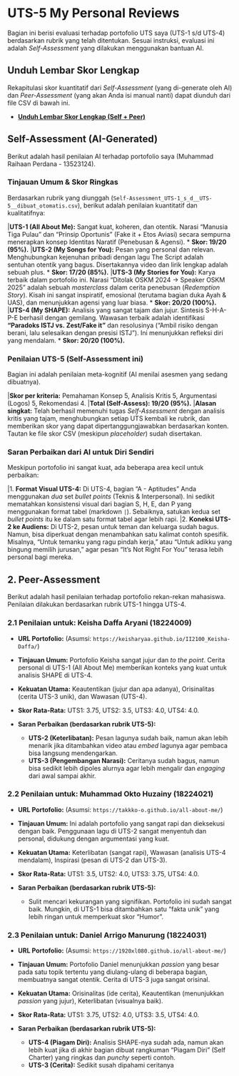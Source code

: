 # UTS-5 My Personal Reviews

Bagian ini berisi evaluasi terhadap portofolio UTS saya (UTS-1 s/d UTS-4) berdasarkan rubrik yang telah ditentukan. Sesuai instruksi, evaluasi ini adalah *Self-Assessment* yang dilakukan menggunakan bantuan AI.

## Unduh Lembar Skor Lengkap

Rekapitulasi skor kuantitatif dari *Self-Assessment* (yang di-generate oleh AI) dan *Peer-Assessment* (yang akan Anda isi manual nanti) dapat diunduh dari file CSV di bawah ini.

* **[Unduh Lembar Skor Lengkap (Self + Peer)](./Self-Assessment_UTS-1_s_d__UTS-5__dibuat_otomatis_.csv)**

## Self-Assessment (AI-Generated)

Berikut adalah hasil penilaian AI terhadap portofolio saya (Muhammad Raihaan Perdana - 13523124).

### Tinjauan Umum & Skor Ringkas

Berdasarkan rubrik yang diunggah (`Self-Assessment_UTS-1_s_d__UTS-5__dibuat_otomatis.csv`), berikut adalah penilaian kuantitatif dan kualitatifnya:

|**UTS-1 (All About Me):** Sangat kuat, koheren, dan otentik. Narasi "Manusia Tiga Pulau" dan "Prinsip Oportunis" (Fake it + Etos Aviasi) secara sempurna menerapkan konsep Identitas Naratif (Penebusan & Agensi).
    * **Skor: 19/20 (95%).**
|**UTS-2 (My Songs for You):** Pesan yang personal dan relevan. Menghubungkan kejenuhan pribadi dengan lagu The Script adalah sentuhan otentik yang bagus. Disertakannya video dan lirik lengkap adalah sebuah plus.
    * **Skor: 17/20 (85%).**
|**UTS-3 (My Stories for You):** Karya terbaik dalam portofolio ini. Narasi "Ditolak OSKM 2024 -> Speaker OSKM 2025" adalah sebuah *masterclass* dalam cerita penebusan (*Redemption Story*). Kisah ini sangat inspiratif, emosional (terutama bagian duka Ayah & UAS), dan menunjukkan agensi yang luar biasa.
    * **Skor: 20/20 (100%).**
|**UTS-4 (My SHAPE):** Analisis yang sangat tajam dan jujur. Sintesis S-H-A-P-E berhasil dengan gemilang. Wawasan terbaik adalah identifikasi **"Paradoks ISTJ vs. Zest/Fake it"** dan resolusinya ("Ambil risiko dengan berani, lalu selesaikan dengan presisi ISTJ"). Ini menunjukkan refleksi diri yang mendalam.
    * **Skor: 20/20 (100%).**

### Penilaian UTS-5 (Self-Assessment ini)

Bagian ini adalah penilaian meta-kognitif (AI menilai asesmen yang sedang dibuatnya).

|**Skor per kriteria:** Pemahaman Konsep 5, Analisis Kritis 5, Argumentasi (Logos) 5, Rekomendasi 4.
|**Total (Self-Assess): 19/20 (95%).**
|**Alasan singkat:** Telah berhasil memenuhi tugas *Self-Assessment* dengan analisis kritis yang tajam, menghubungkan setiap UTS kembali ke rubrik, dan memberikan skor yang dapat dipertanggungjawabkan berdasarkan konten. Tautan ke file skor CSV (meskipun *placeholder*) sudah disertakan.

### Saran Perbaikan dari AI untuk Diri Sendiri

Meskipun portofolio ini sangat kuat, ada beberapa area kecil untuk perbaikan:

|1.  **Format Visual UTS-4:** Di UTS-4, bagian "A - Aptitudes" Anda menggunakan *dua* set *bullet points* (Teknis & Interpersonal). Ini sedikit mematahkan konsistensi visual dari bagian S, H, E, dan P yang menggunakan format tabel (markdown `|`). Sebaiknya, satukan kedua set *bullet points* itu ke dalam satu format tabel agar lebih rapi.
|2.  **Koneksi UTS-2 ke Audiens:** Di UTS-2, pesan untuk teman dan keluarga sudah bagus. Namun, bisa diperkuat dengan menambahkan satu kalimat contoh spesifik. Misalnya, "Untuk temanku yang ragu pindah kerja," atau "Untuk adikku yang bingung memilih jurusan," agar pesan "It's Not Right For You" terasa lebih personal bagi mereka.

## 2. Peer-Assessment

Berikut adalah hasil penilaian terhadap portofolio rekan-rekan mahasiswa. Penilaian dilakukan berdasarkan rubrik UTS-1 hingga UTS-4.

### 2.1 Penilaian untuk: Keisha Daffa Aryani (18224009)
* **URL Portofolio:** (Asumsi: `https://keisharyaa.github.io/II2100_Keisha-Daffa/`)

* **Tinjauan Umum:** Portofolio Keisha sangat jujur dan *to the point*. Cerita personal di UTS-1 (All About Me) memberikan konteks yang kuat untuk analisis SHAPE di UTS-4.
* **Kekuatan Utama:** Keautentikan (jujur dan apa adanya), Orisinalitas (cerita UTS-3 unik), dan Wawasan (UTS-4).
* **Skor Rata-Rata:** UTS1: 3.75, UTS2: 3.5, UTS3: 4.0, UTS4: 4.0.
* **Saran Perbaikan (berdasarkan rubrik UTS-5):**
    * **UTS-2 (Keterlibatan):** Pesan lagunya sudah baik, namun akan lebih menarik jika ditambahkan video atau *embed* lagunya agar pembaca bisa langsung mendengarkan.
    * **UTS-3 (Pengembangan Narasi):** Ceritanya sudah bagus, namun bisa sedikit lebih dipoles alurnya agar lebih mengalir dan *engaging* dari awal sampai akhir.

### 2.2 Penilaian untuk: Muhammad Okto Huzainy (18224021)
* **URL Portofolio:** (Asumsi: `https://takkko-o.github.io/all-about-me/`)

* **Tinjauan Umum:** Ini adalah portofolio yang sangat rapi dan dieksekusi dengan baik. Penggunaan lagu di UTS-2 sangat menyentuh dan personal, didukung dengan argumentasi yang kuat.
* **Kekuatan Utama:** Keterlibatan (sangat rapi), Wawasan (analisis UTS-4 mendalam), Inspirasi (pesan di UTS-2 dan UTS-3).
* **Skor Rata-Rata:** UTS1: 3.5, UTS2: 4.0, UTS3: 3.75, UTS4: 4.0.
* **Saran Perbaikan (berdasarkan rubrik UTS-5):**
    * Sulit mencari kekurangan yang signifikan. Portofolio ini sudah sangat baik. Mungkin, di UTS-1 bisa ditambahkan satu "fakta unik" yang lebih ringan untuk memperkuat skor "Humor".

### 2.3 Penilaian untuk: Daniel Arrigo Manurung (18224031)
* **URL Portofolio:** (Asumsi: `https://1920xl080.github.io/all-about-me/`)

* **Tinjauan Umum:** Portofolio Daniel menunjukkan *passion* yang besar pada satu topik tertentu yang diulang-ulang di beberapa bagian, membuatnya sangat otentik. Cerita di UTS-3 juga sangat orisinal.
* **Kekuatan Utama:** Orisinalitas (ide cerita), Keautentikan (menunjukkan *passion* yang jujur), Keterlibatan (visualnya baik).
* **Skor Rata-Rata:** UTS1: 3.75, UTS2: 4.0, UTS3: 3.5, UTS4: 4.0.
* **Saran Perbaikan (berdasarkan rubrik UTS-5):**
    * **UTS-4 (Piagam Diri):** Analisis SHAPE-nya sudah ada, namun akan lebih kuat jika di akhir bagian dibuat rangkuman "Piagam Diri" (Self Charter) yang ringkas dan *punchy* seperti contoh.
    * **UTS-3 (Cerita):** Sedikit susah dipahami ceritanya
